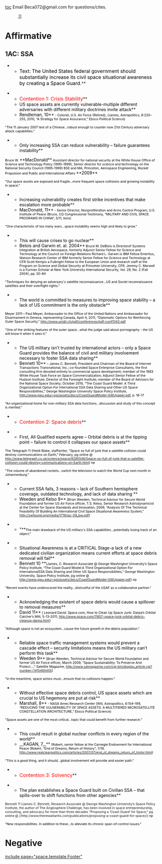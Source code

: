 [[toc]]
Email Beca072@gmail.com for questions/cites.

:.]]
=Affirmative= 
==1AC: SSA== 

**<span style="color: black; font-size: 12pt;"> Text: The United States federal government should substantially increase its civil space situational awareness by creating a Space Guard.</span>**

**<span style="color: red; font-size: 12pt;">Contention 1: Crisis Stability</span>**
**<span style="color: black;">US space assets are currently vulnerable-multiple different adversaries with different military doctrines invite attack</span>**
**<span style="color: black;">Rendleman, 10</span>**<span style="color: black; font-size: 8pt;"> - Colonel, U.S. Air Force (Retired), (James, Astropolitics, 8:220–255, 2010, “A Strategy for Space Assurance,” Ebsco Political Science)</span>

<span style="color: black; font-size: 8pt;">"The 11 January 2007 test of a Chinese...robust enough to counter now 21st Century adversary attack capabilities."</span>

**<span style="color: black;">Only increasing SSA can reduce vulnerability – failure guarantees instability</span>**
<span style="color: black; font-size: 8pt;">Bruce W. </span>**<span style="color: black;">MacDonald</span>**<span style="color: black; font-size: 8pt;"> Assistant director for national security at the White House Office of Science and Technology Policy (1995-1999), Senior director for science and technology on the National Security Council (1995-1999) BSE and MA, Princeton, Aerospace Engineering, Rocket Propulsion and Public and International Affairs </span>**<span style="color: black;">2009</span>**

<span style="color: black; font-size: 8pt;">"Our space assets are exposed and fragile...more frequent space collisions and growing instability in space."</span>

**<span style="color: black;">Increasing vulnerability creates first strike incentives that make escalation more probable</span>**
**<span style="color: black;">MacDonald, 11</span>**<span style="color: black; font-size: 8pt;"> - Senior Director, Nonproliferation and Arms Control Program, U.S. Institute of Peace (Bruce, CQ Congressional Testimony, “MILITARY AND CIVIL SPACE PROGRAMS IN CHINA”, 5/11, lexis)</span>

<span style="color: black; font-size: 8pt;">"One characteristic of too many wars...space instability seems high and likely to grow."</span>

**<span style="color: black;">This will cause crises to go nuclear</span>**
**<span style="color: black;">Belois and Garwin et. al. 2004</span>**<span style="color: black; font-size: 8pt;"> Bruce M. DeBlois is Directorof Systems Integration at British Aerospace, formerly Adjunct Senior Fellow for Science and Technology at the Council on Foreign Relations Richard L. Garwin is IBM Fellow Emeritus, Watson Research Center of IBM formerly Senior Fellow for Science and Technology at CFR Scott Kempis a Fulbright Fellow to the European Union and research staff at the Program on Science and Global Security at Princeton University, CFR. Jeremy C. Marwell is a Furman Scholar at New York University International Security, Vol. 29, No. 2 (Fall 2004), pp. 50-84</span>

<span style="color: black; font-size: 8pt;">"Techniques for denying an adversary's satellite reconnaissance...US and Soviet reconnaissance satellites and their overflight rights."</span>

**<span style="color: black;">The world is committed to measures to improving space stability – a lack of US commitment is the only obstacle</span>**
<span style="color: black; font-size: 8pt;">Meyer 2011 – Paul Meyer, Ambassador to the Office of the United Nations and Ambassador for Disarmament in Geneva, representing Canada, April 4, 2011, “Diplomatic Options for Reinforcing Outer Space Security,” http://www.unidir.ch/pdf/conferences/pdf-conf1042.pdf</span>

<span style="color: black; font-size: 8pt;">"One of the striking features of the outer space...what the judge said about pornography - the US will know it when it sees it."</span>

**<span style="color: black;">The US military isn’t trusted by international actors – only a Space Guard provides the balance of civil and military involvement necessary to foster SSA data sharing</span>**
**<span style="color: black;">Bennett 10</span>**<span style="color: black; font-size: 8pt;"> – James C. Bennett, President and Chairman of the Board of Internet Transactions Transnational, Inc.; co-founded Space Enterprise Consultants, the first consulting firm devoted entirely to commercial space development; member of the 1983 White House Task Force on Space Commercialization; Adjunct Senior Fellow of the Hudson Institute; Director of the Foresight Institute; member of the Board of Advisors for the National Space Society; October 2010, “The Coast Guard Model: A Third Organizational Option For International SSA Data Sharing and Other US Space Responsibilities,” George Washington University Space Policy Institute, http://www.gwu.edu/~spi/assets/docs/CoastGuardModel-GWUpaper.pdf, p. 16-17</span>

<span style="color: black; font-size: 8pt;">"An organizational home for non-military SSA data functions...discussion and study of this concept is merited."</span>

**<span style="color: red; font-size: 12pt;">Contention 2: Space debris</span>**

**<span style="color: black;">First, All Qualified experts agree – Orbital debris is at the tipping point – failure to control it collapses our space assets</span>**
<span style="color: black; font-size: 8pt;">The Telegraph 11 (Heidi Blake, staffwriter, “Space so full of junk that a satellite collision could destroy communications on Earth,” February, pg online @ http://www.telegraph.co.uk/science/space/8295546/Space-so-full-of-junk-that-a-satellite-collision-could-destroy-communications-on-Earth.html) np</span>

<span style="color: black; font-size: 8pt;">"The volume of abandoned rockets...switch the television to watch the World Cup next month in Johannesburg."</span>

**<span style="color: black;">Current SSA fails, 3 reasons – lack of Southern hemisphere coverage, outdated technology, and lack of data sharing </span>**
**<span style="color: black;">Weeden and Kelso 9</span>**<span style="color: black; font-size: 8pt;"> [Brian Weeden, Technical Advisor for Secure World Foundation and former US Air Force officer, T.S. Kelso, Senior Research Astrodynamicist at the Center for Space Standards and Innovation, 2009, “Analysis Of The Technical Feasibility Of Building An International Civil Space Situational Awareness System,” http://swfound.org/media/1719/iac-09_bw.pdf]</span>

**<span style="color: black;">"</span>**<span style="color: black; font-size: 8pt;">The main drawback of the US military's SSA capabilities...potentially losing track of an object."</span>

**<span style="color: black;">Situational Awareness is at a CRITICAL Stage-a lack of a new dedicated civilian organization means current efforts at space debris removal will fail</span>**
**<span style="color: black;">Bennett 10 </span>**<span style="color: black; font-size: 8pt;">(James, C. Research Associate @ George Washington University’s Space Policy Institute, “The Coast Guard Model:A Third Organizational Option For InternationalSSA Data Sharing and Other US Space Responsibilities,” George Washington University, Space Policy Institute, pg online @ http://www.gwu.edu/~spi/assets/docs/CoastGuardModel-GWUpaper.pdf) np</span>

<span style="color: black; font-size: 8pt;">"Recent events have underscored the reality...distrustful of the USAF as a collaborative partner."</span>

**<span style="color: black;">Acknowledging the existent of space debris would cause a spillover to removal measures</span>**
**<span style="color: black;">David 11</span>**<span style="color: black; font-size: 8pt;"> [ Leonard David: Space.com, How to Clean Up Space Junk: Darpa’s Orbital Catcher’s Mitt, 5-13-2011, http://www.space.com/11657-space-junk-orbital-debris-cleanup-darpa.html]</span>

<span style="color: black; font-size: 8pt;">"Although space is not an ecosystem...cause the future growth in the debris population."</span>

**<span style="color: black;">Reliable space traffic management systems would prevent a cascade effect – security limitations means the US military can’t perform this task</span>**
**<span style="color: black;">Weeden 9</span>**<span style="color: black; font-size: 8pt;"> [Brian Weeden, Technical Advisor for Secure World Foundation and former US Air Force officer, March 2009, “Space Sustainability: To Preserve And Protect...,” Satellite Magazine, http://www.satmagazine.com/cgi-bin/display_article.cgi?number=1415465455]</span>

<span style="color: black; font-size: 8pt;">"In the meantime, space actors must...ensure that no collisions happen."</span>

**<span style="color: black;">Without effective space debris control, US space assets which are crucial to US hegemony are put at risk</span>**
**<span style="color: black;">Marshall, 8</span>**<span style="color: black; font-size: 8pt;"> - NASA Ames Research Center (Will, Astropolitics, 6:154–199, “REDUCING THE VULNERABILITY OF SPACE ASSETS: A MULTITIERED MICROSATELLITE CONSTELLATION ARCHITECTURE,” Ebsco Political Science)</span>

<span style="color: black; font-size: 8pt;">"Space assets are one of the most critical...topic that could benefit from further research."</span>

**<span style="color: black;">This could result in global nuclear conflicts in every region of the world</span>**
**__<span style="color: black;">KAGAN, 7</span>__**<span style="color: black; font-size: 8pt;"> (Robert, senior fellow at the Carnegie Endowment for International Peace (Robert, “End of Dreams, Return of History”, 7/19, http://www.realclearpolitics.com/articles/2007/07/end_of_dreams_return_of_histor.html)</span>

<span style="color: black; font-size: 8pt;">"This is a good thing, and it should...global involvement will provide and easier path."</span>

**<span style="color: red; font-size: 12pt;">Contention 3: Solvency</span>**

**<span style="color: black;">The plan establishes a Space Guard built on Civilian SSA – that spills-over to shift functions from other agencies</span>**

<span style="font-size: 8pt;">Bennett 11 (James C. Bennett, Research Associate @ George Washington University’s Space Policy Institute, the author of The Anglosphere Challenge, has been involved in space entrepreneurship, consulting, and advocacy for more than three decades “Proposing a ‘Coast Guard’ for Space,” pg online @ //http://www.thenewatlantis.com/publications/proposing-a-coast-guard-for-space//)</span><span style="color: black; font-size: 8pt;"> np</span>

<span style="color: black; font-size: 8pt;">"New responsibilities. In addition to these...to alleviate its chronic span-of-control issues."</span>

=Negative= 

[[include page="space.template.Footer"]]